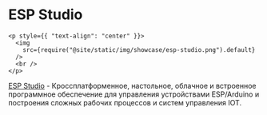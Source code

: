 # ESP Studio

```mdx-code-block
<p style={{ "text-align": "center" }}>
  <img
    src={require("@site/static/img/showcase/esp-studio.png").default}
  />
  <br />
</p>
```

[ESP Studio](https://github.com/torabian/esp-studio) - Кроссплатформенное, настольное, облачное и встроенное программное обеспечение
для управления устройствами ESP/Arduino и построения сложных рабочих процессов и систем управления IOT.